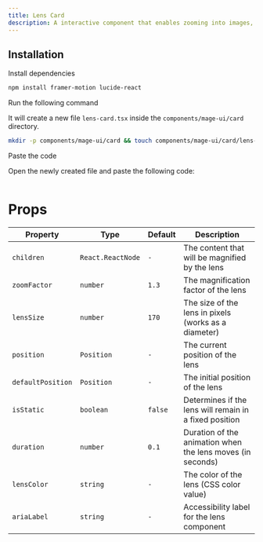 ```yaml
---
title: Lens Card
description: A interactive component that enables zooming into images, videos and other elements.
---
```


<ComponentPreview name="card-lens-card--docs" />

## Installation

<Steps>
<Step>Install dependencies</Step>

```bash
npm install framer-motion lucide-react
```

<Step>Run the following command</Step>

It will create a new file `lens-card.tsx` inside the `components/mage-ui/card` directory.

```bash 
mkdir -p components/mage-ui/card && touch components/mage-ui/card/lens-card.tsx
```

<Step>Paste the code</Step> 

Open the newly created file and paste the following code:

```jsx file=<rootDir>/mage-ui/card/lens-card.tsx

```
</Steps>


# Props

| Property          | Type               | Default | Description                                            |
|------------------|------------------|---------|--------------------------------------------------------|
| `children`       | `React.ReactNode` | `-`     | The content that will be magnified by the lens        |
| `zoomFactor`     | `number`          | `1.3`   | The magnification factor of the lens                  |
| `lensSize`       | `number`          | `170`   | The size of the lens in pixels (works as a diameter)  |
| `position`       | `Position`        | `-`     | The current position of the lens                      |
| `defaultPosition` | `Position`       | `-`     | The initial position of the lens                      |
| `isStatic`       | `boolean`         | `false` | Determines if the lens will remain in a fixed position |
| `duration`       | `number`          | `0.1`   | Duration of the animation when the lens moves (in seconds) |
| `lensColor`      | `string`          | `-`     | The color of the lens (CSS color value)               |
| `ariaLabel`      | `string`          | `-`     | Accessibility label for the lens component            |



